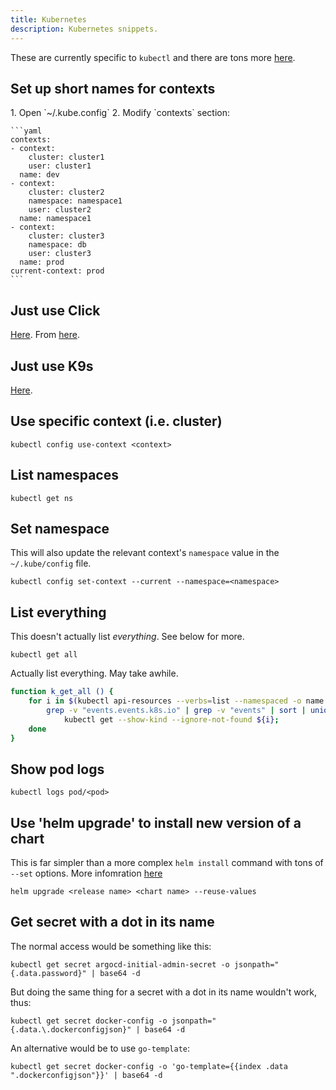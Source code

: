 ```yaml
---
title: Kubernetes
description: Kubernetes snippets.
---
```


These are currently specific to `kubectl` and there are tons more [here](https://kubernetes.io/docs/reference/kubectl/cheatsheet/).

## Set up short names for contexts

<Steps>
1. Open `~/.kube.config`
2. Modify `contexts` section:

    ```yaml
    contexts:
    - context:
        cluster: cluster1
        user: cluster1
      name: dev
    - context:
        cluster: cluster2
        namespace: namespace1
        user: cluster2
      name: namespace1
    - context:
        cluster: cluster3
        namespace: db
        user: cluster3
      name: prod
    current-context: prod
    ```
</Steps>

## Just use Click

[Here](https://github.com/databricks/click). From [here](https://www.awelm.com/posts/click/).

## Just use K9s

[Here](https://k9scli.io/).

## Use specific context (i.e. cluster)

```shell
kubectl config use-context <context>
```

## List namespaces

```shell
kubectl get ns
```

## Set namespace

This will also update the relevant context's `namespace` value in the `~/.kube/config` file.

```shell
kubectl config set-context --current --namespace=<namespace>
```

## List everything

This doesn't actually list _everything_. See below for more.

```shell
kubectl get all
```

Actually list everything. May take awhile.

```bash
function k_get_all () {
    for i in $(kubectl api-resources --verbs=list --namespaced -o name | \
        grep -v "events.events.k8s.io" | grep -v "events" | sort | uniq); do
            kubectl get --show-kind --ignore-not-found ${i};
    done
}
```

## Show pod logs

```shell
kubectl logs pod/<pod>
```

## Use 'helm upgrade' to install new version of a chart

This is far simpler than a more complex `helm install` command with tons of `--set` options. More infomration [here](https://helm.sh/docs/helm/helm_upgrade/)

```shell
helm upgrade <release name> <chart name> --reuse-values
```

## Get secret with a dot in its name

The normal access would be something like this:

```shell
kubectl get secret argocd-initial-admin-secret -o jsonpath="{.data.password}" | base64 -d
```

But doing the same thing for a secret with a dot in its name wouldn't work, thus:

```shell
kubectl get secret docker-config -o jsonpath="{.data.\.dockerconfigjson}" | base64 -d
```

An alternative would be to use `go-template`:

```shell
kubectl get secret docker-config -o 'go-template={{index .data ".dockerconfigjson"}}' | base64 -d
```

